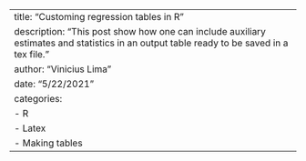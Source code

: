 ---
title: "Customing regression tables in R"
description: "This post show how one can include auxiliary estimates and statistics in an output table ready to be saved in a tex file."
author: "Vinicius Lima"
date: "5/22/2021"
categories:
  - R
  - Latex
  - Making tables
---